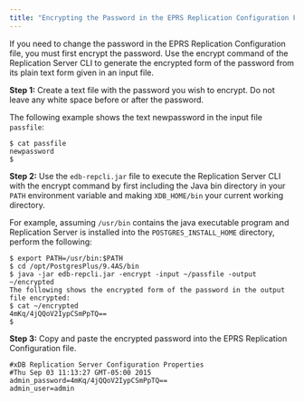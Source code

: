 ```yaml
---
title: "Encrypting the Password in the EPRS Replication Configuration File"
---
```


<div id="encrypt_password_in conf_file" class="registered_link"></div>

If you need to change the password in the EPRS Replication Configuration file, you must first encrypt the password. Use the encrypt command of the Replication Server CLI to generate the encrypted form of the password from its plain text form given in an input file.

**Step 1:** Create a text file with the password you wish to encrypt. Do not leave any white space before or after the password.

The following example shows the text newpassword in the input file ``passfile``:

```text
$ cat passfile
newpassword
$
```

**Step 2:** Use the `edb-repcli.jar` file to execute the Replication Server CLI with the encrypt command by first including the Java bin directory in your `PATH` environment variable and making ``XDB_HOME/bin`` your current working directory.

For example, assuming `/usr/bin` contains the java executable program and Replication Server is installed into the `POSTGRES_INSTALL_HOME` directory, perform the following:

```text
$ export PATH=/usr/bin:$PATH
$ cd /opt/PostgresPlus/9.4AS/bin
$ java -jar edb-repcli.jar -encrypt -input ~/passfile -output ~/encrypted
The following shows the encrypted form of the password in the output file encrypted:
$ cat ~/encrypted
4mKq/4jQQoV2IypCSmPpTQ==
$
```

**Step 3:** Copy and paste the encrypted password into the EPRS Replication Configuration file.

```text
#xDB Replication Server Configuration Properties
#Thu Sep 03 11:13:27 GMT-05:00 2015
admin_password=4mKq/4jQQoV2IypCSmPpTQ==
admin_user=admin
```
